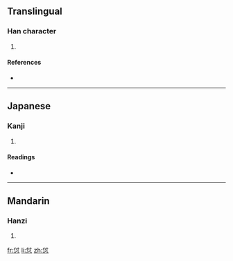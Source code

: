 ==Translingual==

===Han character===
{{Han char|rn=61|rad=心|as=05|sn=9|four=2433<sub>0</sub>|canj=人戈心 (OIP), X人戈心 (XOIP)}}

# {{defn|Han|sort=心05}}

====References====
* {{Han ref|kx=0381.200|dkj=10474|dj=0710.050|hdz=42280.120|uh=6024|ud=24612|bh=CECD|bd=52941}}

----

==Japanese==

===Kanji===
{{ja-kanji|grade=|rs=心05}}

# {{defn|Japanese}}

====Readings====
* {{ja-readings|on=[[ふ]] (fu)|kun=[[おもう]] (omou), [[よろこぶ]] (yorokobu)}}

----

==Mandarin==

===Hanzi===
{{cmn-hanzi|pin=[[fū]] ([[fu1]])|wg=fu<sup>1</sup>}}

# {{defn|Mandarin}}

[[fr:怤]]
[[li:怤]]
[[zh:怤]]